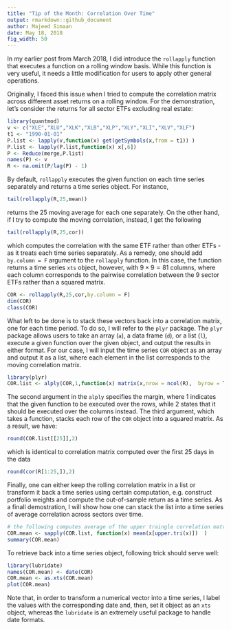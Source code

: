 ```yaml
---
title: "Tip of the Month: Correlation Over Time"
output: rmarkdown::github_document
author: Majeed Simaan
date: May 18, 2018
fig_width: 50
---
```

In my earlier post from March 2018, I did introduce the `rollapply` function that executes a function on a rolling window basis. While this function is very useful, it needs a little modification for users to apply other general operations.

Originally, I faced this issue when I tried to compute the correlation matrix across different asset returns on a rolling window. For the demonstration, let's consider the returns for all sector ETFs excluding real estate:
```r
library(quantmod)
v <- c("XLE","XLU","XLK","XLB","XLP","XLY","XLI","XLV","XLF")
t1 <- "1990-01-01"
P.list <- lapply(v,function(x) get(getSymbols(x,from = t1)) )
P.list <- lapply(P.list,function(x) x[,6])
P <- Reduce(merge,P.list)
names(P) <- v
R <- na.omit(P/lag(P) - 1)
```
By default, `rollapply` executes the given function on each time series separately and returns a time series object. For instance, 
```r
tail(rollapply(R,25,mean))
```
returns the 25 moving average for each one separately. On the other hand, if I try to compute the moving correlation, instead, I get the following
```r
tail(rollapply(R,25,cor))
```
which computes the correlation with the same ETF rather than other ETFs - as it treats each time series separately. As a remedy, one should add `by.column = F` argument to the `rollapply` function. In this case, the function returns a time series `xts` object, however, with $9 \times 9 = 81$ columns, where each column corresponds to the pairwise correlation between the 9 sector ETFs rather than a squared matrix.
```r
COR <- rollapply(R,25,cor,by.column = F)
dim(COR)
class(COR)
```
What left to be done is to stack these vectors back into a correlation matrix, one for each time period. To do so, I will refer to the `plyr` package. The `plyr` package allows users to take an array (`a`), a data frame (`d`), or a list (`l`), execute a given function over the given object, and output the results in either format. For our case, I will input the time series `COR` object as an array and output it as a list, where each element in the list  corresponds to the moving correlation matrix. 
```r
library(plyr)
COR.list <- alply(COR,1,function(x) matrix(x,nrow = ncol(R),  byrow = T ))
```
The second argument in the `alply` specifies the margin, where 1 indicates that the given function to be executed over the rows, while 2 states that it should be executed over the columns instead. The third argument, which takes a function, stacks each row of the `COR` object into a squared matrix. As a result, we have:
```r
round(COR.list[[25]],2)
```
which is identical to correlation matrix computed over the first 25 days in the data
```r
round(cor(R[1:25,]),2)
```
Finally, one can either keep the rolling correlation matrix in a list or transform it back a time series using certain computation, e.g. construct portfolio weights and compute the out-of-sample return as a time series. As a finall demostration, I will show how one can stack the list into a time series of average correlation across sectors over time.
```r
# the following computes average of the upper traingle correlation matrix elements
COR.mean <- sapply(COR.list, function(x) mean(x[upper.tri(x)])  )
summary(COR.mean)
```
To retrieve back into a time series object, following trick should serve well:
```r
library(lubridate)
names(COR.mean) <- date(COR)
COR.mean <- as.xts(COR.mean) 
plot(COR.mean)
```
Note that, in order to transform a numerical vector into a time series, I label the values with the corresponding date and, then, set it object as an `xts` object, whereas the `lubridate` is an extremely useful package to handle date formats. 




